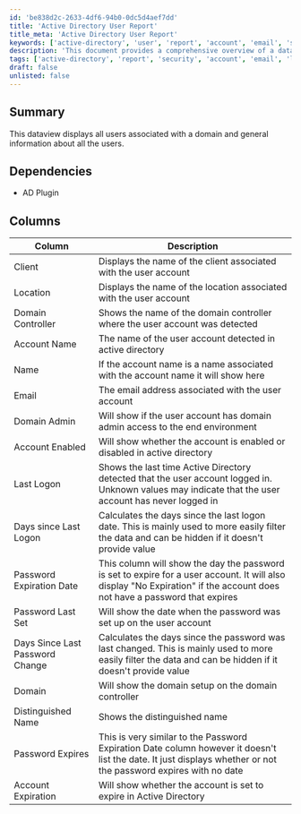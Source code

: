 ```yaml
---
id: 'be838d2c-2633-4df6-94b0-0dc5d4aef7dd'
title: 'Active Directory User Report'
title_meta: 'Active Directory User Report'
keywords: ['active-directory', 'user', 'report', 'account', 'email', 'security']
description: 'This document provides a comprehensive overview of a dataview that displays all users associated with a domain, including their general information, account status, and security details. It outlines the columns available in the report, such as client, location, account name, email, and password expiration details, along with their significance.'
tags: ['active-directory', 'report', 'security', 'account', 'email', 'location', 'client']
draft: false
unlisted: false
---
```

## Summary

This dataview displays all users associated with a domain and general information about all the users.

## Dependencies

- AD Plugin

## Columns

| Column                            | Description                                                                                                                                           |
|-----------------------------------|-------------------------------------------------------------------------------------------------------------------------------------------------------|
| Client                            | Displays the name of the client associated with the user account                                                                                     |
| Location                          | Displays the name of the location associated with the user account                                                                                    |
| Domain Controller                 | Shows the name of the domain controller where the user account was detected                                                                          |
| Account Name                      | The name of the user account detected in active directory                                                                                            |
| Name                              | If the account name is a name associated with the account name it will show here                                                                     |
| Email                             | The email address associated with the user account                                                                                                   |
| Domain Admin                      | Will show if the user account has domain admin access to the end environment                                                                         |
| Account Enabled                   | Will show whether the account is enabled or disabled in active directory                                                                             |
| Last Logon                        | Shows the last time Active Directory detected that the user account logged in. Unknown values may indicate that the user account has never logged in |
| Days since Last Logon             | Calculates the days since the last logon date. This is mainly used to more easily filter the data and can be hidden if it doesn't provide value      |
| Password Expiration Date          | This column will show the day the password is set to expire for a user account. It will also display "No Expiration" if the account does not have a password that expires |
| Password Last Set                 | Will show the date when the password was set up on the user account                                                                                 |
| Days Since Last Password Change    | Calculates the days since the password was last changed. This is mainly used to more easily filter the data and can be hidden if it doesn't provide value |
| Domain                            | Will show the domain setup on the domain controller                                                                                                   |
| Distinguished Name                | Shows the distinguished name                                                                                                                          |
| Password Expires                  | This is very similar to the Password Expiration Date column however it doesn't list the date. It just displays whether or not the password expires with no date |
| Account Expiration                | Will show whether the account is set to expire in Active Directory                                                                                   |













